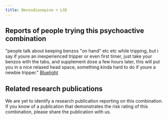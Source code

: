 ---
title: Benzodiazepine + LSD
---

## Reports of people trying this psychoactive combination
"people talk about keeping benzos "on hand" etc etc while tripping, but i say if youre an inexperienced tripper or even first timer, just take your benzos with the tabs, and supplement dose a few hours later, this will put you in a nice relaxed head space, something kinda hard to do if youre a newbie tripper." [Bluelight](https://bluelight.org/xf/threads/combo-subthread-lsd-benzos.229268/)

## Related research publications
We are yet to identify a research publication reporting on this combination. If you know of a publication that demonstrates the risk rating of this combination, please share the publication with us.
